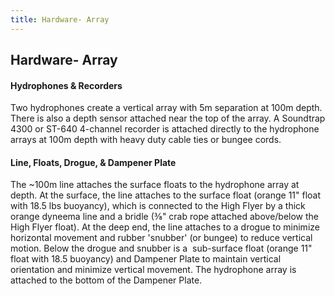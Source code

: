 ```yaml
---
title: Hardware- Array
---
```


## Hardware- Array

#### **Hydrophones & Recorders**

Two hydrophones create a vertical array with 5m separation at 100m depth. There is also a depth sensor attached near the top of the array. A Soundtrap 4300 or ST-640 4-channel recorder is attached directly to the hydrophone arrays at 100m depth with heavy duty cable ties or bungee cords.

#### **Line, Floats, Drogue, & Dampener Plate**

The \~100m line attaches the surface floats to the hydrophone array at depth. At the surface, the line attaches to the surface float (orange 11\" float with 18.5 lbs buoyancy), which is connected to the High Flyer by a thick orange dyneema line and a bridle (⅜\" crab rope attached above/below the High Flyer float). At the deep end, the line attaches to a drogue to minimize horizontal movement and rubber \'snubber\' (or bungee) to reduce vertical motion. Below the drogue and snubber is a  sub-surface float (orange 11\" float with 18.5 buoyancy) and Dampener Plate to maintain vertical orientation and minimize vertical movement. The hydrophone array is attached to the bottom of the Dampener Plate. 

\

